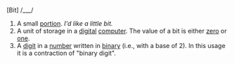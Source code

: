 [Bit] /___/

#A small [[portion]]. ''I'd like a little bit.''
#A unit of storage in a [[digital]] [[computer]]. The value of a bit is either [[zero]] or [[one]].  
#A [[digit]] in a [[number]] written in [[binary]] (i.e., with a base of 2). In this usage it is a contraction of "binary digit".